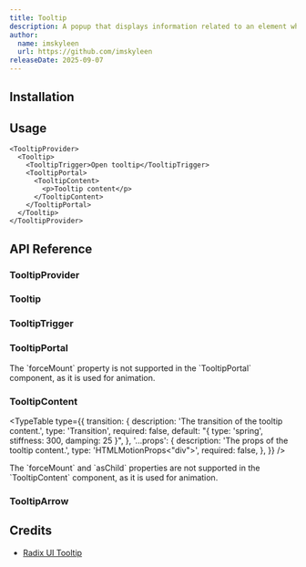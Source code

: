 ```yaml
---
title: Tooltip
description: A popup that displays information related to an element when the element receives keyboard focus or the mouse hovers over it.
author:
  name: imskyleen
  url: https://github.com/imskyleen
releaseDate: 2025-09-07
---
```


<ComponentPreview name="demo-primitives-radix-tooltip" />

## Installation

<ComponentInstallation name="primitives-radix-tooltip" />

## Usage

```tsx
<TooltipProvider>
  <Tooltip>
    <TooltipTrigger>Open tooltip</TooltipTrigger>
    <TooltipPortal>
      <TooltipContent>
        <p>Tooltip content</p>
      </TooltipContent>
    </TooltipPortal>
  </Tooltip>
</TooltipProvider>
```

## API Reference

### TooltipProvider

<ExternalLink
  href="https://www.radix-ui.com/primitives/docs/components/tooltip#provider"
  text="Radix UI API Reference - Tooltip.Provider"
/>

### Tooltip

<ExternalLink
  href="https://www.radix-ui.com/primitives/docs/components/tooltip#root"
  text="Radix UI API Reference - Tooltip.Root"
/>

### TooltipTrigger

<ExternalLink
  href="https://www.radix-ui.com/primitives/docs/components/tooltip#trigger"
  text="Radix UI API Reference - Tooltip.Trigger"
/>

### TooltipPortal

<ExternalLink
  href="https://www.radix-ui.com/primitives/docs/components/tooltip#portal"
  text="Radix UI API Reference - Tooltip.Portal"
/>

<Callout type="info">
  The `forceMount` property is not supported in the `TooltipPortal` component,
  as it is used for animation.
</Callout>

### TooltipContent

<ExternalLink
  href="https://www.radix-ui.com/primitives/docs/components/tooltip#content"
  text="Radix UI API Reference - Tooltip.Content"
/>

<TypeTable
  type={{
    transition: {
      description: 'The transition of the tooltip content.',
      type: 'Transition',
      required: false,
      default: "{ type: 'spring', stiffness: 300, damping: 25 }",
    },
    '...props': {
      description: 'The props of the tooltip content.',
      type: 'HTMLMotionProps<"div">',
      required: false,
    },
  }}
/>

<Callout type="info">
  The `forceMount` and `asChild` properties are not supported in the
  `TooltipContent` component, as it is used for animation.
</Callout>

### TooltipArrow

<ExternalLink
  href="https://www.radix-ui.com/primitives/docs/components/tooltip#arrow"
  text="Radix UI API Reference - Tooltip.Arrow"
/>

## Credits

- [Radix UI Tooltip](https://www.radix-ui.com/primitives/docs/components/tooltip)
